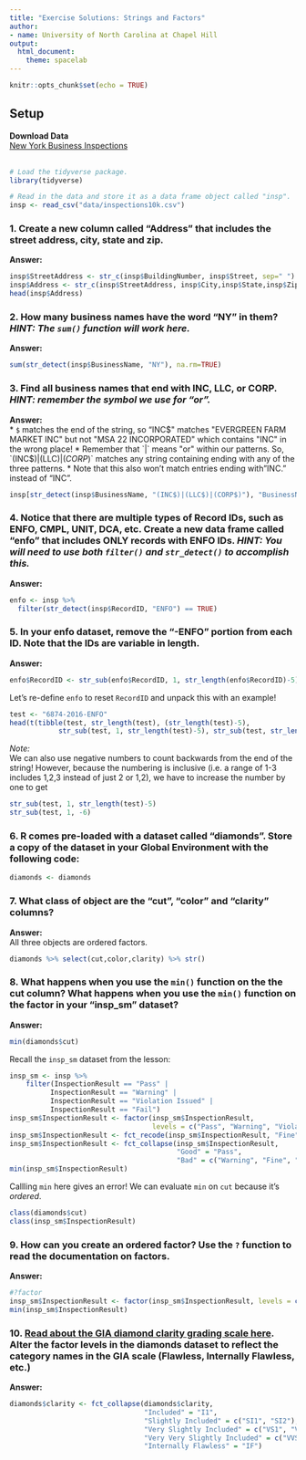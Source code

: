 ```yaml
---
title: "Exercise Solutions: Strings and Factors"
author:
- name: University of North Carolina at Chapel Hill
output: 
  html_document:
    theme: spacelab
---
```



```r
knitr::opts_chunk$set(echo = TRUE)
```

## Setup

**Download Data** <br>
[New York Business Inspections](data/inspections10k.csv)
<br><br>

```r
# Load the tidyverse package.
library(tidyverse) 

# Read in the data and store it as a data frame object called "insp".
insp <- read_csv("data/inspections10k.csv")
```


### 1. Create a new column called "Address" that includes the street address, city, state and zip.

**Answer:**  
```r
insp$StreetAddress <- str_c(insp$BuildingNumber, insp$Street, sep=" ")
insp$Address <- str_c(insp$StreetAddress, insp$City,insp$State,insp$Zip, sep=" ")
head(insp$Address)
```


### 2. How many business names have the word "NY" in them? *HINT: The `sum()` function will work here.*

**Answer:**  
```r
sum(str_detect(insp$BusinessName, "NY"), na.rm=TRUE)
```


### 3. Find all business names that end with INC, LLC, or CORP. *HINT: remember the symbol we use for "or".*

**Answer:**  
* `$` matches the end of the string, so "INC$" matches "EVERGREEN FARM MARKET INC" but not "MSA 22 INCORPORATED" which contains "INC" in the wrong place!
* Remember that `|` means "or" within our patterns.  So, `(INC$)|(LLC$)|(CORP$)` matches any string containing ending with any of the three patterns.
* Note that this also won't match entries ending with "INC." instead of "INC".
```r
insp[str_detect(insp$BusinessName, "(INC$)|(LLC$)|(CORP$)"), "BusinessName"]
```



### 4. Notice that there are multiple types of Record IDs, such as ENFO, CMPL, UNIT, DCA, etc. Create a new data frame called "enfo" that includes ONLY records with ENFO IDs. *HINT: You will need to use both `filter()` and `str_detect()` to accomplish this.*

**Answer:**  
```r
enfo <- insp %>%
  filter(str_detect(insp$RecordID, "ENFO") == TRUE)
```


### 5. In your enfo dataset, remove the "-ENFO" portion from each ID. Note that the IDs are variable in length.

**Answer:**  
```r
enfo$RecordID <- str_sub(enfo$RecordID, 1, str_length(enfo$RecordID)-5)
```

Let's re-define `enfo` to reset `RecordID` and unpack this with an example!

```r
test <- "6874-2016-ENFO"
head(t(tibble(test, str_length(test), (str_length(test)-5),
            str_sub(test, 1, str_length(test)-5), str_sub(test, str_length(test)-5, str_length(test))))) #note: t() transposes or flips the dataframe around for better readability here
```

*Note:*  
We can also use negative numbers to count backwards from the end of the string!  However, because the numbering is inclusive (i.e. a range of 1-3 includes 1,2,3 instead of just 2 or 1,2), we have to increase the number by one to get 
```r
str_sub(test, 1, str_length(test)-5)
str_sub(test, 1, -6)
```


### 6. R comes pre-loaded with a dataset called "diamonds". Store a copy of the dataset in your Global Environment with the following code:

```r
diamonds <- diamonds
```

### 7. What class of object are the "cut", "color" and "clarity" columns?

**Answer:**  
All three objects are ordered factors.
```r
diamonds %>% select(cut,color,clarity) %>% str()
```


### 8. What happens when you use the `min()` function on the the cut column? What happens when you use the `min()` function on the factor in your "insp_sm" dataset?

**Answer:**  
```r
min(diamonds$cut)
```


Recall the `insp_sm` dataset from the lesson:
```r
insp_sm <- insp %>%
    filter(InspectionResult == "Pass" | 
          InspectionResult == "Warning" | 
          InspectionResult == "Violation Issued" | 
          InspectionResult == "Fail")
insp_sm$InspectionResult <- factor(insp_sm$InspectionResult, 
                                   levels = c("Pass", "Warning", "Violation Issued", "Fail"))
insp_sm$InspectionResult <- fct_recode(insp_sm$InspectionResult, "Fine" = "Violation Issued")
insp_sm$InspectionResult <- fct_collapse(insp_sm$InspectionResult, 
                                         "Good" = "Pass",
                                         "Bad" = c("Warning", "Fine", "Fail"))
min(insp_sm$InspectionResult)
```

Callling `min` here gives an error!  We can evaluate `min` on `cut` because it's *ordered*.

```r
class(diamonds$cut)
class(insp_sm$InspectionResult)
```


### 9. How can you create an ordered factor? Use the `?` function to read the documentation on factors.

**Answer:**  
```r
#?factor
insp_sm$InspectionResult <- factor(insp_sm$InspectionResult, levels = c("Bad", "Good"), ordered=TRUE)
min(insp_sm$InspectionResult)
```


### 10. [Read about the GIA diamond clarity grading scale here](https://en.wikipedia.org/wiki/Diamond_clarity#Clarity_grading). Alter the factor levels in the diamonds dataset to reflect the category names in the GIA scale (Flawless, Internally Flawless, etc.)

**Answer:**  
```r
diamonds$clarity <- fct_collapse(diamonds$clarity,
                                 "Included" = "I1",
                                 "Slightly Included" = c("SI1", "SI2"),
                                 "Very Slightly Included" = c("VS1", "VS2"),
                                 "Very Very Slightly Included" = c("VVS1","VVS2"),
                                 "Internally Flawless" = "IF")
```


